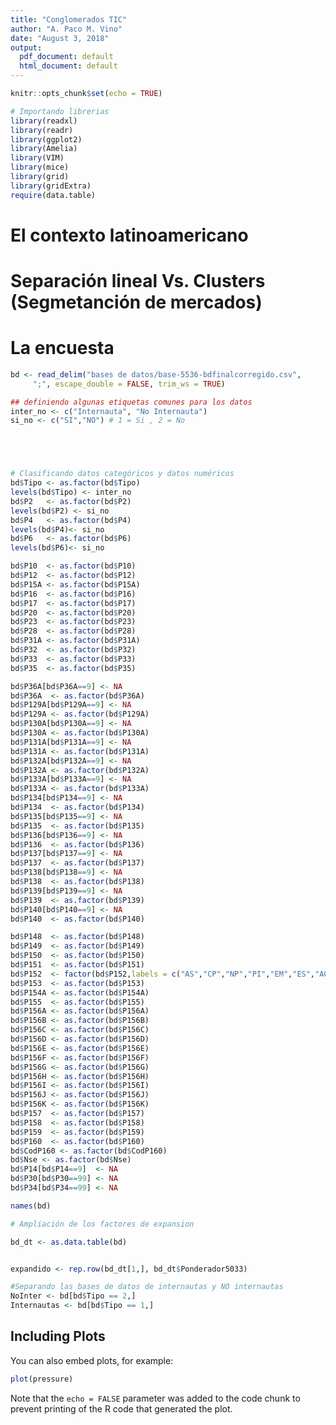 ```yaml
---
title: "Conglomerados TIC"
author: "A. Paco M. Vino"
date: "August 3, 2018"
output:
  pdf_document: default
  html_document: default
---
```


```r
knitr::opts_chunk$set(echo = TRUE)
```


```r
# Importando librerias 
library(readxl)
library(readr)
library(ggplot2)
library(Amelia)
library(VIM)
library(mice)
library(grid)
library(gridExtra)
require(data.table)

```

# El contexto latinoamericano
# Separación lineal Vs. Clusters (Segmetanción de mercados)

# La encuesta

```r
bd <- read_delim("bases de datos/base-5536-bdfinalcorregido.csv", 
     ";", escape_double = FALSE, trim_ws = TRUE)
```
```r

## definiendo algunas etiquetas comunes para los datos 
inter_no <- c("Internauta", "No Internauta")
si_no <- c("SI","NO") # 1 = Si , 2 = No





# Clasificando datos categóricos y datos numéricos
bd$Tipo <- as.factor(bd$Tipo)
levels(bd$Tipo) <- inter_no
bd$P2   <- as.factor(bd$P2) 
levels(bd$P2) <- si_no
bd$P4   <- as.factor(bd$P4)
levels(bd$P4)<- si_no
bd$P6   <- as.factor(bd$P6)
levels(bd$P6)<- si_no

bd$P10  <- as.factor(bd$P10)
bd$P12  <- as.factor(bd$P12)
bd$P15A <- as.factor(bd$P15A)
bd$P16  <- as.factor(bd$P16)
bd$P17  <- as.factor(bd$P17)
bd$P20  <- as.factor(bd$P20)
bd$P23  <- as.factor(bd$P23)
bd$P28  <- as.factor(bd$P28)
bd$P31A <- as.factor(bd$P31A) 
bd$P32  <- as.factor(bd$P32)
bd$P33  <- as.factor(bd$P33)
bd$P35  <- as.factor(bd$P35)

bd$P36A[bd$P36A==9] <- NA
bd$P36A  <- as.factor(bd$P36A)
bd$P129A[bd$P129A==9] <- NA
bd$P129A <- as.factor(bd$P129A)
bd$P130A[bd$P130A==9] <- NA
bd$P130A <- as.factor(bd$P130A)
bd$P131A[bd$P131A==9] <- NA
bd$P131A <- as.factor(bd$P131A)
bd$P132A[bd$P132A==9] <- NA
bd$P132A <- as.factor(bd$P132A)
bd$P133A[bd$P133A==9] <- NA
bd$P133A <- as.factor(bd$P133A)
bd$P134[bd$P134==9] <- NA
bd$P134  <- as.factor(bd$P134)
bd$P135[bd$P135==9] <- NA
bd$P135  <- as.factor(bd$P135)
bd$P136[bd$P136==9] <- NA
bd$P136  <- as.factor(bd$P136)
bd$P137[bd$P137==9] <- NA
bd$P137  <- as.factor(bd$P137)
bd$P138[bd$P138==9] <- NA
bd$P138  <- as.factor(bd$P138)
bd$P139[bd$P139==9] <- NA
bd$P139  <- as.factor(bd$P139)
bd$P140[bd$P140==9] <- NA
bd$P140  <- as.factor(bd$P140)

bd$P148  <- as.factor(bd$P148)
bd$P149  <- as.factor(bd$P149)
bd$P150  <- as.factor(bd$P150)
bd$P151  <- as.factor(bd$P151)
bd$P152  <- factor(bd$P152,labels = c("AS","CP","NP","PI","EM","ES","AC","RJ","SB","SN"))
bd$P153  <- as.factor(bd$P153)
bd$P154A <- as.factor(bd$P154A)
bd$P155  <- as.factor(bd$P155)
bd$P156A <- as.factor(bd$P156A)
bd$P156B <- as.factor(bd$P156B)
bd$P156C <- as.factor(bd$P156C)
bd$P156D <- as.factor(bd$P156D)
bd$P156E <- as.factor(bd$P156E)
bd$P156F <- as.factor(bd$P156F)
bd$P156G <- as.factor(bd$P156G)
bd$P156H <- as.factor(bd$P156H)
bd$P156I <- as.factor(bd$P156I)
bd$P156J <- as.factor(bd$P156J)
bd$P156K <- as.factor(bd$P156K)
bd$P157  <- as.factor(bd$P157)
bd$P158  <- as.factor(bd$P158)
bd$P159  <- as.factor(bd$P159)
bd$P160  <- as.factor(bd$P160) 
bd$CodP160 <- as.factor(bd$CodP160)
bd$Nse <- as.factor(bd$Nse)
bd$P14[bd$P14==9]  <- NA
bd$P30[bd$P30==99] <- NA
bd$P34[bd$P34==99] <- NA

```


```r
names(bd)
```


```r
# Ampliación de los factores de expansion

bd_dt <- as.data.table(bd)


expandido <- rep.row(bd_dt[1,], bd_dt$Ponderador5033)


```



```r
#Separando las bases de datos de internautas y NO internautas
NoInter <- bd[bd$Tipo == 2,]
Internautas <- bd[bd$Tipo == 1,]
```


## Including Plots

You can also embed plots, for example:

```r
plot(pressure)
```

Note that the `echo = FALSE` parameter was added to the code chunk to prevent printing of the R code that generated the plot.
